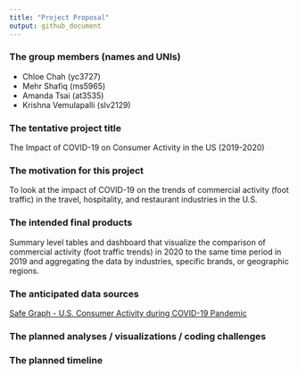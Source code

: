 ```yaml
---
title: "Project Proposal"
output: github_document
---
```


### The group members (names and UNIs)
*   Chloe Chah (yc3727)
*   Mehr Shafiq (ms5965)
*   Amanda Tsai (at3535)
*   Krishna Vemulapalli (slv2129)

### The tentative project title
The Impact of COVID-19 on Consumer Activity in the US (2019-2020) 

### The motivation for this project 

To look at the impact of COVID-19 on the trends of commercial activity (foot traffic) in the travel, hospitality, and restaurant industries in the U.S. 

### The intended final products 

Summary level tables and dashboard that visualize the comparison of commercial activity (foot traffic trends) in 2020 to the same time period in 2019 and aggregating the data by industries, specific brands, or geographic regions.

### The anticipated data sources 
[Safe Graph - U.S. Consumer Activity during COVID-19 Pandemic](https://www.safegraph.com/) 


### The planned analyses / visualizations / coding challenges

### The planned timeline